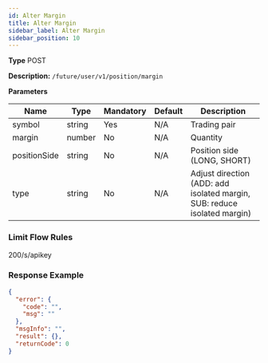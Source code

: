```yaml
---
id: Alter Margin
title: Alter Margin
sidebar_label: Alter Margin
sidebar_position: 10
---
```


**Type** POST

**Description:** `/future/user/v1/position/margin`

**Parameters**

| Name | Type | Mandatory | Default | Description |
| --- | --- | --- | --- | --- |
| symbol | string | Yes | N/A | Trading pair |
| margin | number | No | N/A | Quantity |
| positionSide | string | No | N/A | Position side (LONG, SHORT) |
| type | string | No | N/A | Adjust direction (ADD: add isolated margin, SUB: reduce isolated margin) |

### Limit Flow Rules

200/s/apikey

### Response Example

```json title="Response"
{
  "error": {
    "code": "",
    "msg": ""
  },
  "msgInfo": "",
  "result": {},
  "returnCode": 0
}
```
